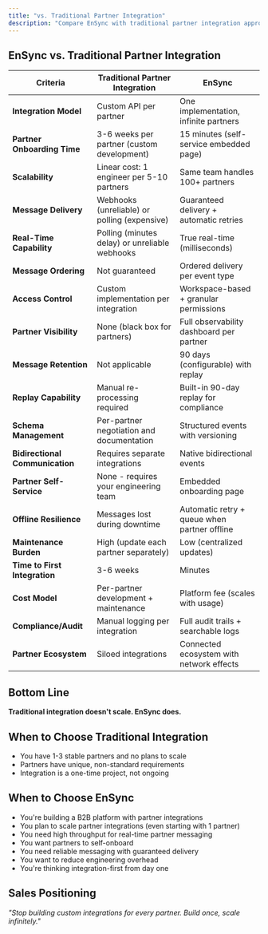 ```yaml
---
title: "vs. Traditional Partner Integration"
description: "Compare EnSync with traditional partner integration approaches"
---
```


## EnSync vs. Traditional Partner Integration

| **Criteria** | **Traditional Partner Integration** | **EnSync** |
|-------------|-----------------------------------|------------|
| **Integration Model** | Custom API per partner | One implementation, infinite partners |
| **Partner Onboarding Time** | 3-6 weeks per partner (custom development) | 15 minutes (self-service embedded page) |
| **Scalability** | Linear cost: 1 engineer per 5-10 partners | Same team handles 100+ partners |
| **Message Delivery** | Webhooks (unreliable) or polling (expensive) | Guaranteed delivery + automatic retries |
| **Real-Time Capability** | Polling (minutes delay) or unreliable webhooks | True real-time (milliseconds) |
| **Message Ordering** | Not guaranteed | Ordered delivery per event type |
| **Access Control** | Custom implementation per integration | Workspace-based + granular permissions |
| **Partner Visibility** | None (black box for partners) | Full observability dashboard per partner |
| **Message Retention** | Not applicable | 90 days (configurable) with replay |
| **Replay Capability** | Manual re-processing required | Built-in 90-day replay for compliance |
| **Schema Management** | Per-partner negotiation and documentation | Structured events with versioning |
| **Bidirectional Communication** | Requires separate integrations | Native bidirectional events |
| **Partner Self-Service** | None - requires your engineering team | Embedded onboarding page |
| **Offline Resilience** | Messages lost during downtime | Automatic retry + queue when partner offline |
| **Maintenance Burden** | High (update each partner separately) | Low (centralized updates) |
| **Time to First Integration** | 3-6 weeks | Minutes |
| **Cost Model** | Per-partner development + maintenance | Platform fee (scales with usage) |
| **Compliance/Audit** | Manual logging per integration | Full audit trails + searchable logs |
| **Partner Ecosystem** | Siloed integrations | Connected ecosystem with network effects |

## Bottom Line

**Traditional integration doesn't scale. EnSync does.**

## When to Choose Traditional Integration

- You have 1-3 stable partners and no plans to scale
- Partners have unique, non-standard requirements
- Integration is a one-time project, not ongoing

## When to Choose EnSync

- You're building a B2B platform with partner integrations
- You plan to scale partner integrations (even starting with 1 partner)
- You need high throughput for real-time partner messaging
- You want partners to self-onboard
- You need reliable messaging with guaranteed delivery
- You want to reduce engineering overhead
- You're thinking integration-first from day one

## Sales Positioning

*"Stop building custom integrations for every partner. Build once, scale infinitely."*

